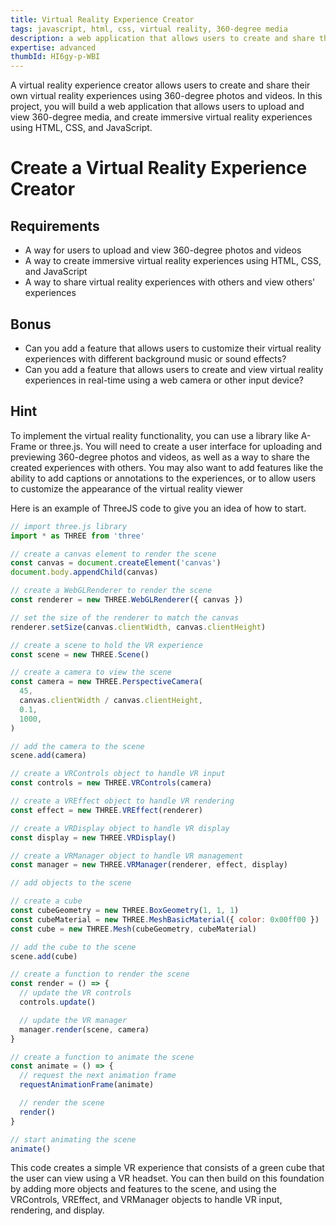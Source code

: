 ```yaml
---
title: Virtual Reality Experience Creator
tags: javascript, html, css, virtual reality, 360-degree media
description: a web application that allows users to create and share their own virtual reality experiences using 360-degree photos and videos
expertise: advanced
thumbId: HI6gy-p-WBI
---
```


A virtual reality experience creator allows users to create and share their own virtual reality experiences using 360-degree photos and videos. In this project, you will build a web application that allows users to upload and view 360-degree media, and create immersive virtual reality experiences using HTML, CSS, and JavaScript.

<h1>Create a Virtual Reality Experience Creator</h1>
<h2>Requirements</h2>
<ul>
  <li>
    A way for users to upload and view 360-degree photos and videos
  </li>
  <li>
    A way to create immersive virtual reality experiences using HTML, CSS, and
    JavaScript
  </li>
  <li>
    A way to share virtual reality experiences with others and view others'
    experiences
  </li>
</ul>
<h2>Bonus</h2>
<ul>
  <li>
    Can you add a feature that allows users to customize their virtual reality
    experiences with different background music or sound effects?
  </li>
  <li>
    Can you add a feature that allows users to create and view virtual reality
    experiences in real-time using a web camera or other input device?
  </li>
</ul>
<h2>Hint</h2>
<p>
 To implement the virtual reality functionality, you can use a library like A-Frame or three.js. You will need to create a user interface for uploading and previewing 360-degree photos and videos, as well as a way to share the created experiences with others. You may also want to add features like the ability to add captions or annotations to the experiences, or to allow users to customize the appearance of the virtual reality viewer

Here is an example of ThreeJS code to give you an idea of how to start.

</p>

```javascript
// import three.js library
import * as THREE from 'three'

// create a canvas element to render the scene
const canvas = document.createElement('canvas')
document.body.appendChild(canvas)

// create a WebGLRenderer to render the scene
const renderer = new THREE.WebGLRenderer({ canvas })

// set the size of the renderer to match the canvas
renderer.setSize(canvas.clientWidth, canvas.clientHeight)

// create a scene to hold the VR experience
const scene = new THREE.Scene()

// create a camera to view the scene
const camera = new THREE.PerspectiveCamera(
  45,
  canvas.clientWidth / canvas.clientHeight,
  0.1,
  1000,
)

// add the camera to the scene
scene.add(camera)

// create a VRControls object to handle VR input
const controls = new THREE.VRControls(camera)

// create a VREffect object to handle VR rendering
const effect = new THREE.VREffect(renderer)

// create a VRDisplay object to handle VR display
const display = new THREE.VRDisplay()

// create a VRManager object to handle VR management
const manager = new THREE.VRManager(renderer, effect, display)

// add objects to the scene

// create a cube
const cubeGeometry = new THREE.BoxGeometry(1, 1, 1)
const cubeMaterial = new THREE.MeshBasicMaterial({ color: 0x00ff00 })
const cube = new THREE.Mesh(cubeGeometry, cubeMaterial)

// add the cube to the scene
scene.add(cube)

// create a function to render the scene
const render = () => {
  // update the VR controls
  controls.update()

  // update the VR manager
  manager.render(scene, camera)
}

// create a function to animate the scene
const animate = () => {
  // request the next animation frame
  requestAnimationFrame(animate)

  // render the scene
  render()
}

// start animating the scene
animate()
```

<p>
  This code creates a simple VR experience that consists of a green cube that
  the user can view using a VR headset. You can then build on this foundation by
  adding more objects and features to the scene, and using the VRControls,
  VREffect, and VRManager objects to handle VR input, rendering, and display.
</p>

